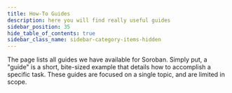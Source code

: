```yaml
---
title: How-To Guides
description: here you will find really useful guides
sidebar_position: 35
hide_table_of_contents: true
sidebar_class_name: sidebar-category-items-hidden
---
```


The page lists all guides we have available for Soroban. Simply put, a "guide" is a short, bite-sized example that details how to accomplish a specific task. These guides are focused on a single topic, and are limited in scope.
